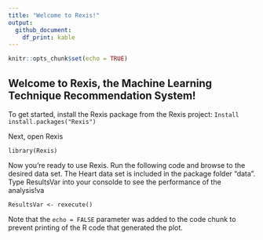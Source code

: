 ```yaml
---
title: "Welcome to Rexis!"
output:
  github_document:
    df_print: kable
---
```


```r
knitr::opts_chunk$set(echo = TRUE)
```

## Welcome to Rexis, the Machine Learning Technique Recommendation System!

To get started, install the Rexis package from the Rexis project:
  ```Install
install.packages("Rexis")
```

Next, open Rexis
```Open
library(Rexis)
```

Now you're ready to use Rexis. Run the following code and browse to the desired data set. The Heart data set is included in the package folder "data". Type ResultsVar into your consolde to see the performance of the analysis!va

```Use
ResultsVar <- rexecute()
```



Note that the `echo = FALSE` parameter was added to the code chunk to prevent printing of the R code that generated the plot.
